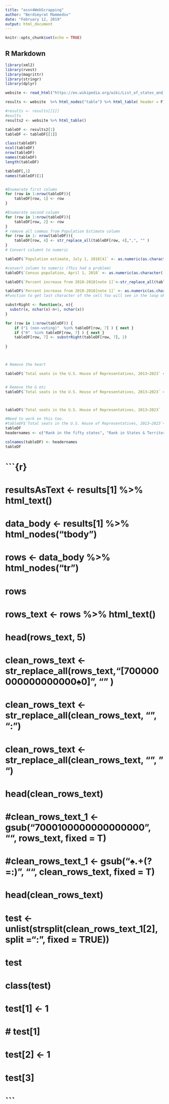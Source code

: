```yaml
---
title: "assn4WebScrapping"
author: "Berdimyrat Mammedov"
date: "February 12, 2019"
output: html_document
---
```


```r
knitr::opts_chunk$set(echo = TRUE)
```

## R Markdown
```r
library(xml2)
library(rvest)
library(magrittr)
library(stringr)
library(dplyr)

website <- read_html("https://en.wikipedia.org/wiki/List_of_states_and_territories_of_the_United_States_by_population")

results <- website  %>% html_nodes("table") %>% html_table( header = F)

#results <- results[[1]]
#esults
results2 <- website %>% html_table()

tableDF <- results2[1]
tableDF <- tableDF[[1]]

class(tableDF)
ncol(tableDF)
nrow(tableDF)
names(tableDF)
length(tableDF)

tableDF[,1]
names(tableDF)[1]


#Enumarate first column
for (row in 1:nrow(tableDF)){
    tableDF[row, 1] <- row
}

#Enumarate second column
for (row in 1:nrow(tableDF)){
    tableDF[row, 2] <- row
}
# remove all commas from Population Estimate column 
for (row in 1: nrow(tableDF)){
    tableDF[row, 4] <- str_replace_all(tableDF[row, 4],",", "" )
}
# Convert columnt to numeric

tableDF$`Population estimate, July 1, 2018[4]` <- as.numeric(as.character(tableDF$`Population estimate, July 1, 2018[4]`))

#convert column to numeric (This had a problem)
tableDF$`Census population, April 1, 2010` <- as.numeric(as.character( tableDF$`Census population, April 1, 2010` ))

tableDF$`Percent increase from 2010-2018[note 1]`<-str_replace_all(tableDF$`Percent increase from 2010-2018[note 1]`, "%", "")

tableDF$`Percent increase from 2010-2018[note 1]` <- as.numeric(as.character(tableDF$`Percent increase from 2010-2018[note 1]`))
#Function to get last character of the cell You will see in the loop why I need this. 

substrRight <- function(x, n){
  substr(x, nchar(x)-n+1, nchar(x))
}

for (row in 1:nrow(tableDF)) {
    if ("1 (non-voting)"  %in% tableDF[row, 7] ) { next }
    if ("0"  %in% tableDF[row, 7] ) { next }
    tableDF[row, 7] <- substrRight(tableDF[row, 7], 2)
    
}



# Remove the heart 

tableDF$`Total seats in the U.S. House of Representatives, 2013–2023` <- str_replace_all(tableDF$`Total seats in the U.S. House of Representatives, 2013–2023`, "♠", "")


# Remove the G etc
tableDF$`Total seats in the U.S. House of Representatives, 2013–2023` <- str_replace_all(tableDF$`Total seats in the U.S. House of Representatives, 2013–2023`, "[g)]", "(non-voting)", fixed= TRUE)



tableDF$`Total seats in the U.S. House of Representatives, 2013–2023`

#Need to work on this too.
#tableDF$`Total seats in the U.S. House of Representatives, 2013–2023`<- str_replace_all(tableDF$`Total seats in the U.S. House of Representatives, 2013–2023`, "[7000400000000000000<U+2660>]", "")
tableDF
headernames <- c("Rank in the fifty states", "Rank in States & Territories", "Name", "Population estimate - July 1, 2018", "Census Pop-tion, Apr 1, 2010", "Increase from 2010-18 (%)", "Total seats in U.S. House of Representatives, 2013-23", "Estimated popl-tion per electoral vote, 2018", "Estimated popl-tion per HOuse seat, 2018", "Census population per House seat, 2010", "Total of the U.S. popl-tion, 2018 (%)")

colnames(tableDF) <- headernames
tableDF

```









# ```{r}

# resultsAsText <- results[1]  %>% html_text()
# 
# data_body <- results[1] %>% html_nodes("tbody")
# rows <- data_body %>% html_nodes("tr")
# 
# rows
# 
# rows_text <- rows %>% html_text()
# head(rows_text, 5)
# 
# 
# clean_rows_text <- str_replace_all(rows_text,"[700000000000000000♠0]", "" )
# 
# clean_rows_text <- str_replace_all(clean_rows_text, "\n\n", ":")
# 
# clean_rows_text <- str_replace_all(clean_rows_text, "\n", " ")
# head(clean_rows_text)
# 
# #clean_rows_text_1 <- gsub("7000100000000000000", "", rows_text, fixed = T)
# #clean_rows_text_1 <- gsub("♠.+(?=:)", "", clean_rows_text, fixed = T)
# 
# head(clean_rows_text)
# 
# test <- unlist(strsplit(clean_rows_text_1[2], split =":", fixed = TRUE))
# test
# 
# class(test)
# test[1] <- 1
# 
# # test[1]
# test[2] <- 1
# 
# 
# test[3]
# ```


















